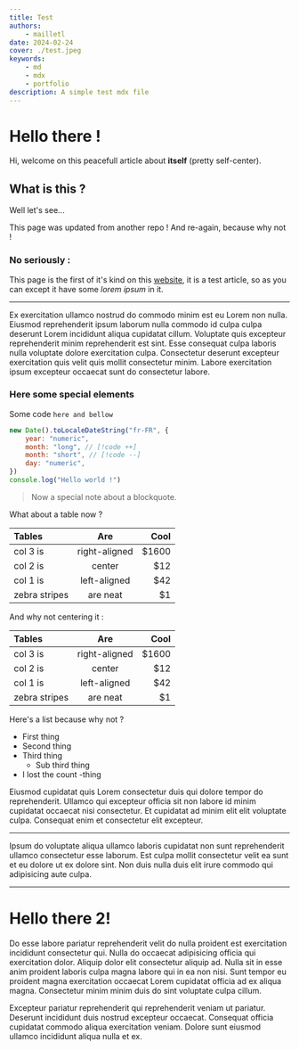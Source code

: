 ```yaml
---
title: Test
authors:
    - mailletl
date: 2024-02-24
cover: ./test.jpeg
keywords:
    - md
    - mdx
    - portfolio
description: A simple test mdx file
---
```


# Hello there !

Hi, welcome on this peacefull article about **itself** (pretty self-center).

## What is this ?

Well let's see...

This page was updated from another repo !
And re-again, because why not !

### No seriously :

This page is the first of it's kind on this [website](/), it is a test article, so as you can except it have some _lorem ipsum_ in it.

---

Ex exercitation ullamco nostrud do commodo minim est eu Lorem non nulla. Eiusmod reprehenderit ipsum laborum nulla commodo id culpa culpa deserunt Lorem incididunt aliqua cupidatat cillum. Voluptate quis excepteur reprehenderit minim reprehenderit est sint. Esse consequat culpa laboris nulla voluptate dolore exercitation culpa. Consectetur deserunt excepteur exercitation quis velit quis mollit consectetur minim. Labore exercitation ipsum excepteur occaecat sunt do consectetur labore.

### Here some special elements

Some code `here and bellow`

```js
new Date().toLocaleDateString("fr-FR", {
	year: "numeric",
	month: "long", // [!code ++]
	month: "short", // [!code --]
	day: "numeric",
})
console.log("Hello world !")
```

> Now a special note about a blockquote.

What about a table now ?

| Tables        |      Are      |  Cool |
| :------------ | :-----------: | ----: |
| col 3 is      | right-aligned | $1600 |
| col 2 is      |    center     |   $12 |
| col 1 is      | left-aligned  |   $42 |
| zebra stripes |   are neat    |    $1 |

And why not centering it :

<div style="margin: auto">

| Tables        |      Are      |  Cool |
| :------------ | :-----------: | ----: |
| col 3 is      | right-aligned | $1600 |
| col 2 is      |    center     |   $12 |
| col 1 is      | left-aligned  |   $42 |
| zebra stripes |   are neat    |    $1 |

</div>

Here's a list because why not ?

-   First thing
-   Second thing
-   Third thing
    -   Sub third thing
-   I lost the count -thing

Eiusmod cupidatat quis Lorem consectetur duis qui dolore tempor do reprehenderit. Ullamco qui excepteur officia sit non labore id minim cupidatat occaecat nisi consectetur. Et cupidatat ad minim elit elit voluptate culpa. Consequat enim et consectetur elit excepteur.

---

Ipsum do voluptate aliqua ullamco laboris cupidatat non sunt reprehenderit ullamco consectetur esse laborum. Est culpa mollit consectetur velit ea sunt et eu dolore ut ex dolore sint. Non duis nulla duis elit irure commodo qui adipisicing aute culpa.

---

# Hello there 2!

Do esse labore pariatur reprehenderit velit do nulla proident est exercitation incididunt consectetur qui. Nulla do occaecat adipisicing officia qui exercitation dolor. Aliquip dolor elit consectetur aliquip ad. Nulla sit in esse anim proident laboris culpa magna labore qui in ea non nisi. Sunt tempor eu proident magna exercitation occaecat Lorem cupidatat officia ad ex aliqua magna. Consectetur minim minim duis do sint voluptate culpa cillum.

Excepteur pariatur reprehenderit qui reprehenderit veniam ut pariatur. Deserunt incididunt duis nostrud excepteur occaecat. Consequat officia cupidatat commodo aliqua exercitation veniam. Dolore sunt eiusmod ullamco incididunt aliqua nulla et ex.
